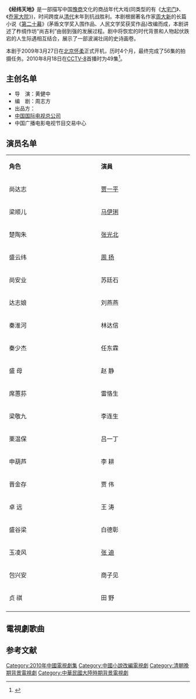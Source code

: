{{Infobox television
| show_name          = 经纬天地
| image              = 经纬天地.jpg
| caption            = 电视剧海报
| format             = [[连续剧|连续剧]]、[[商战剧|商战剧]]、[[年代剧|年代剧]]
| slogan             = 
| camera             = 
| picture_format     = 
| runtime            = 44分鐘左右（不含廣告）
| creator            = [[周大新|周大新]]
| director           = [[黄健中|黄健中]]
| 编剧          = 周志方
| executive_producer = 
| starring           = [[贾一平|贾一平]]、[[马伊俐|马伊俐]]、[[周扬_(演员)|周扬]]
| opentheme          = 《仁義無限》
| 作曲 = 王亞民
| 作詞 = 閆拓時
| 演唱 = 王亞民
| endtheme           = 《乱世情缘》
| 作曲2 =
| 作詞2 = 吳雪玲
| 演唱2 = [[叶蓓|叶蓓]]
| 插曲 = 《放蠶歌》劉燕燕<br>《無言歌》吳硯迪、王殊穎、心感覺合音組 
| narrated           = 
| language           = [[普通话|普通话]]
| country            = {{CHN}}
| network            = [[中国中央电视台电视剧频道|CCTV-8]]
| first_run          = {{CHN}}
| first_aired        = 2010年8月18日
| last_aired         = 2010年9月4日
| 外景               ={{CHN}}[[北京|北京]][[怀柔|怀柔]]
| num_episodes       = 49集 
| imdb_id            = 
| tv_com_id          = 
| website            = http://ent.sina.com.cn/f/v/jwtd/index.shtml 《经纬天地》新浪网
}}
'''《经纬天地》'''是一部描写中国[[豫商|豫商]]文化的商战年代大戏(同类型的有《[[大宅门|大宅门]]》、《[[乔家大院|乔家大院]]》)，时间跨度从[[清代|清代]]末年到抗战胜利。本剧根据著名作家[[周大新|周大新]]的长篇小说《[[第二十幕|第二十幕]]》(茅盾文学奖入围作品、人民文学奖获奖作品)改编而成，本剧讲述了柞绸作坊“尚吉利”由弱到强的发展过程。剧中将恢宏的时代背景和人物起伏跌宕的人生际遇相互结合，展示了一部波澜壮阔的史诗画卷。

本剧于2009年3月27日在[[北京|北京]][[怀柔|怀柔]]正式开机，历时4个月，最终完成了56集的拍摄任务。2010年8月18日在[[中国中央电视台电视剧频道|CCTV-8]]首播时为49集<ref>{{Cite web |url=http://ent.sina.com.cn/v/m/2010-08-10/15433046839.shtml |title=实录：《经纬天地》主创做客 历经坎坷耗时三年 |accessdate=2010-09-11 |archive-date=2016-03-04 |archive-url=https://web.archive.org/web/20160304081535/http://ent.sina.com.cn/v/m/2010-08-10/15433046839.shtml |dead-url=no }}</ref>。

== 主创名单 ==
* 导　演：黄健中
* 编　剧：周志方 
* 出品方：
* [[中国国际电视总公司|中国国际电视总公司]]
* 中国广播电影电视节目交易中心

== 演员名单 ==
{|class="wikitable" width="50%"
|- style="background:cornflowerblue; color:white" align=center
|style="width:10%"|'''角色'''||style="width:10%"|'''演員'''
|-
| 尚达志 ||[[贾一平|贾一平]]
|-
| 梁顺儿||[[马伊琍|马伊琍]]
|-
| 楚陶朱 ||[[张光北|张光北]] 
|-
| 盛云纬|| [[周扬_(演员)|周 扬]] 
|-
| 尚安业 ||苏廷石 	
|-
| 达志娘 ||刘燕燕 	
|-
| 秦淮河 	||林达信 	
|-
| 秦少杰 ||任东霖 	
|-
| 盛  母 ||赵  静 
|-
| 席蕙荪 	||雷恪生 	
|-
| 梁敬九 ||李连生 	
|-
| 栗温保 ||吕一丁 	
|-
| 申葫芦 	||李  耕 
|-
| 晋金存 	||贾  伟 
|-
| 卓  远 ||王  涛 
|-
| 盛谷梁 ||白德彰 	
|-
| 玉凌风 ||[[张迪_(男演员)|张  迪]] 
|-
| 包兴安 ||商子见 	
|-
| 贞  祺 ||田  野 
|-
|}

==電視劇歌曲==
{{Tracklist 
| collapsed       = 
| headline        = 
| extra_column    = 演唱
| total_length    = 
| all_writing     = 
| all_lyrics      = 
| all_music       =

| title1          = 仁义无限
| note1           = 片頭曲
| writer1         =  
| lyrics1         = 闫拓时
| music1          = 王亚民
| arranger1       = 
| extra1          = [[王亚民|王亚民]]

| title2          = 亂世情緣
| note2           = 片尾曲
| writer2         =  
| lyrics2         = 吴雪玲
| music2          = 
| arranger2       = 
| extra2          = [[葉蓓|葉蓓]]

| title3          = 放蚕歌
| note3           = 插曲
| writer3         =  
| lyrics3         = 吴雪玲
| music3          = 
| arranger3       = 
| extra3          = [[刘燕燕|刘燕燕]]

| title4          = 无言歌
| note4           = 插曲
| writer4         =  
| lyrics4         = 
| music4          = 
| arranger4       = 
| extra4          = 吴砚迪、王殊颖、心感觉合音组
}}

== 参考文献 ==
{{reflist}}
{{電視節目的變遷|
電視台={{flagicon|PRC}}[[中国中央电视台电视剧频道|央视八套]]|
播放檔次=星期一至星期日 19:30～22:00（三集联播）|
節目名稱='''经纬天地'''<br>（ 2010.8.18- 2010.9.3）|
上一節目=[[流星蝴蝶劍_(2010年電視劇)|流星蝴蝶剑]]|
下一節目=[[传说_(2010年电视剧)|传说]]<br />（2010.9.4 - 2010.9.17）|
}}
{{電視節目的變遷|
電視台={{flagicon|TWN}}[[愛爾達電視|愛爾達綜合台]]|
播放檔次=星期一至星期五 20:00～22:00（二集联播）|
節目名稱=经纬天地<br>（2011.12.20 - 2011.）|
上一節目=[[戀戀阿里山|戀戀阿里山]]<br>（2011.11.29 - 2011.12.19）|
下一節目=
}}
{{2010年中國大陸古裝/民初電視劇}}
{{央视八套电视剧}}
{{DEFAULTSORT:J经}}
[[Category:2010年中國電視劇集|Category:2010年中國電視劇集]]
[[Category:中國小說改編電視劇|Category:中國小說改編電視劇]]
[[Category:清朝晚期背景電視劇|Category:清朝晚期背景電視劇]]
[[Category:中華民國大陸時期背景電視劇|Category:中華民國大陸時期背景電視劇]]
